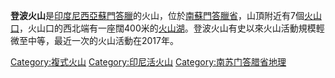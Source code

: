 {{Infobox mountain
| Name             = 登波火山
| Photo            = Mount-dempo-tea-plantation.jpg
| Photo size       = 
| Caption          = 登波火山外圍的茶葉田
| pushpin_map            = Indonesia
| pushpin_label_position = <!-- the position of the pushpin label: left, right, top, bottom, none -->
| pushpin_map_caption    = 登波火山的位置
| pushpin_mapsize        =
| coordinates_ref        = 
| latd=4 |latm=2 |lats= |latNS=S
| longd=103 |longm=8 |longs= |longEW=E
| Elevation        = 3,173米
| Location         = {{INA}}[[蘇門答臘|蘇門答臘]]
| Range            = [[巴里桑山脈|巴里桑山脈]]
| Prominence       = 
| Parent peak      = 
| Coordinates      = 
| Topographic map  = 
| Type             = [[複式火山|複式火山]]
| Volcanic_Arc/Belt= 
| Age              = 
| Last eruption    = 2017年
| First ascent     = 
| Easiest route    = 
| Grid_ref_UK      = 
| Grid_ref_Ireland = 
| Listing          = 
| Translation      = 
| Language         = 
| Pronunciation    = 
}}

'''登波火山'''是[[印度尼西亞|印度尼西亞]][[蘇門答臘|蘇門答臘]]的火山，位於[[南蘇門答臘省|南蘇門答臘省]]，山頂附近有7個[[火山口|火山口]]，火山口的西北端有一座闊400米的[[火山湖|火山湖]]。登波火山有史以來火山活動規模輕微至中等，最近一次的火山活動在2017年。

{{Indonesia-geo-stub}}

[[Category:複式火山|Category:複式火山]]
[[Category:印尼活火山|Category:印尼活火山]]
[[Category:南苏门答腊省地理|Category:南苏门答腊省地理]]